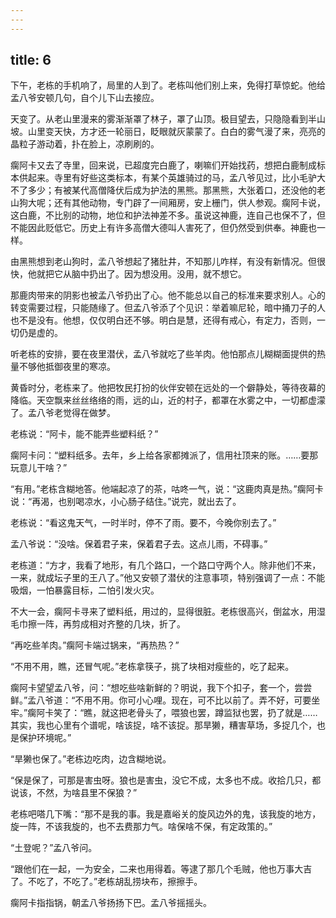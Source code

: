 ```yaml
---
---
---
```

title: 6
---



下午，老栋的手机响了，局里的人到了。老栋叫他们别上来，免得打草惊蛇。他给孟八爷安顿几句，自个儿下山去接应。

天变了。从老山里漫来的雾渐渐罩了林子，罩了山顶。极目望去，只隐隐看到半山坡。山里变天快，方才还一轮丽日，眨眼就灰蒙蒙了。白白的雾气漫了来，亮亮的晶粒子游动着，扑在脸上，凉刷刷的。

瘸阿卡又去了寺里，回来说，已超度完白鹿了，喇嘛们开始找药，想把白鹿制成标本供起来。寺里有好些这类标本，有某个英雄骑过的马，孟八爷见过，比小毛驴大不了多少；有被某代高僧降伏后成为护法的黑熊。那黑熊，大张着口，还没他的老山狗大呢；还有其他动物，专门辟了一间厢房，安上栅门，供人参观。瘸阿卡说，这白鹿，不比别的动物，地位和护法神差不多。虽说这神鹿，连自己也保不了，但不能因此贬低它。历史上有许多高僧大德叫人害死了，但仍然受到供奉。神鹿也一样。

由黑熊想到老山狗时，孟八爷想起了猪肚井，不知那儿咋样，有没有新情况。但很快，他就把它从脑中扔出了。因为想没用。没用，就不想它。

那鹿肉带来的阴影也被孟八爷扔出了心。他不能总以自己的标准来要求别人。心的转变需要过程，只能随缘了。但孟八爷添了个见识：举着嘛尼轮，暗中捅刀子的人也不是没有。他想，仅仅明白还不够。明白是慧，还得有戒心，有定力，否则，一切仍是虚的。

听老栋的安排，要在夜里潜伏，孟八爷就吃了些羊肉。他怕那点儿糊糊面提供的热量不够他抵御夜里的寒凉。

黄昏时分，老栋来了。他把牧民打扮的伙伴安顿在远处的一个僻静处，等待夜幕的降临。天空飘来丝丝络络的雨，远的山，近的村子，都罩在水雾之中，一切都虚濛了。孟八爷老觉得在做梦。

老栋说：“阿卡，能不能弄些塑料纸？”

瘸阿卡问：“塑料纸多。去年，乡上给各家都摊派了，信用社顶来的账。……要那玩意儿干啥？”

“有用。”老栋含糊地答。他端起凉了的茶，咕咚一气，说：“这鹿肉真是热。”瘸阿卡说：“再渴，也别喝凉水，小心肠子结住。”说完，就出去了。

老栋说：“看这鬼天气，一时半时，停不了雨。要不，今晚你别去了。”

孟八爷说：“没啥。保着君子来，保着君子去。这点儿雨，不碍事。”

老栋道：“方才，我看了地形，有几个路口，一个路口守两个人。除非他们不来，一来，就成坛子里的王八了。”他又安顿了潜伏的注意事项，特别强调了一点：不能吸烟，一怕暴露目标，二怕引发火灾。

不大一会，瘸阿卡寻来了塑料纸，用过的，显得很脏。老栋很高兴，倒盆水，用湿毛巾擦一阵，再剪成相对齐整的几块，折了。

“再吃些羊肉。”瘸阿卡端过锅来，“再热热？”

“不用不用，瞧，还冒气呢。”老栋拿筷子，挑了块相对瘦些的，吃了起来。

瘸阿卡望望孟八爷，问：“想吃些啥新鲜的？明说，我下个扣子，套一个，尝尝鲜。”孟八爷道：“不用不用。你可小心哩。现在，可不比以前了。弄不好，可要坐牢。”瘸阿卡笑了：“瞧，就这把老骨头了，喂狼也罢，蹲监狱也罢，扔了就是……其实，我也心里有个谱呢，啥该捉，啥不该捉。那旱獭，糟害草场，多捉几个，也是保护环境呢。”

“旱獭也保了。”老栋边吃肉，边含糊地说。

“保是保了，可那是害虫呀。狼也是害虫，没它不成，太多也不成。收拾几只，都说该，不然，为啥县里不保狼？”

老栋吧嗒几下嘴：“那不是我的事。我是嘉峪关的旋风边外的鬼，该我旋的地方，旋一阵，不该我旋的，也不去费那力气。啥保啥不保，有定政策的。”

“土登呢？”孟八爷问。

“跟他们在一起，一为安全，二来也用得着。等逮了那几个毛贼，他也万事大吉了。不吃了，不吃了。”老栋胡乱捞块布，擦擦手。

瘸阿卡指指锅，朝孟八爷扬扬下巴。孟八爷摇摇头。